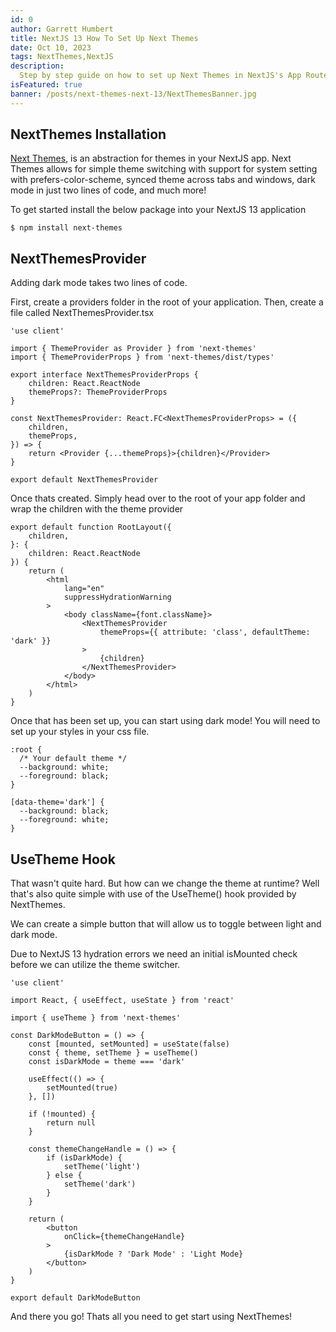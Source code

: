 ```yaml
---
id: 0
author: Garrett Humbert
title: NextJS 13 How To Set Up Next Themes
date: Oct 10, 2023
tags: NextThemes,NextJS
description:
  Step by step guide on how to set up Next Themes in NextJS's App Router
isFeatured: true
banner: /posts/next-themes-next-13/NextThemesBanner.jpg
---
```


## NextThemes Installation

[Next Themes](https://www.npmjs.com/package/next-themes?activeTab=readme 'title'),
is an abstraction for themes in your NextJS app. Next Themes allows for simple
theme switching with support for system setting with prefers-color-scheme,
synced theme across tabs and windows, dark mode in just two lines of code, and
much more!

To get started install the below package into your NextJS 13 application

```tsx
$ npm install next-themes
```

## NextThemesProvider

Adding dark mode takes two lines of code.

First, create a providers folder in the root of your application. Then, create a
file called NextThemesProvider.tsx

```tsx
'use client'

import { ThemeProvider as Provider } from 'next-themes'
import { ThemeProviderProps } from 'next-themes/dist/types'

export interface NextThemesProviderProps {
	children: React.ReactNode
	themeProps?: ThemeProviderProps
}

const NextThemesProvider: React.FC<NextThemesProviderProps> = ({
	children,
	themeProps,
}) => {
	return <Provider {...themeProps}>{children}</Provider>
}

export default NextThemesProvider
```

Once thats created. Simply head over to the root of your app folder and wrap the
children with the theme provider

```tsx
export default function RootLayout({
	children,
}: {
	children: React.ReactNode
}) {
	return (
		<html
			lang="en"
			suppressHydrationWarning
		>
			<body className={font.className}>
				<NextThemesProvider
					themeProps={{ attribute: 'class', defaultTheme: 'dark' }}
				>
					{children}
				</NextThemesProvider>
			</body>
		</html>
	)
}
```

Once that has been set up, you can start using dark mode! You will need to set
up your styles in your css file.

```tsx
:root {
  /* Your default theme */
  --background: white;
  --foreground: black;
}

[data-theme='dark'] {
  --background: black;
  --foreground: white;
}
```

## UseTheme Hook

That wasn't quite hard. But how can we change the theme at runtime? Well that's
also quite simple with use of the UseTheme() hook provided by NextThemes.

We can create a simple button that will allow us to toggle between light and
dark mode.

Due to NextJS 13 hydration errors we need an initial isMounted check before we
can utilize the theme switcher.

```tsx
'use client'

import React, { useEffect, useState } from 'react'

import { useTheme } from 'next-themes'

const DarkModeButton = () => {
	const [mounted, setMounted] = useState(false)
	const { theme, setTheme } = useTheme()
	const isDarkMode = theme === 'dark'

	useEffect(() => {
		setMounted(true)
	}, [])

	if (!mounted) {
		return null
	}

	const themeChangeHandle = () => {
		if (isDarkMode) {
			setTheme('light')
		} else {
			setTheme('dark')
		}
	}

	return (
		<button
			onClick={themeChangeHandle}
		>
			{isDarkMode ? 'Dark Mode' : 'Light Mode}
		</button>
	)
}

export default DarkModeButton
```

And there you go! Thats all you need to get start using NextThemes!
